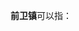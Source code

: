 '''前卫镇'''可以指：
{{PRC admin/disambig|21/14/21/107/000|53/04/21/102/000|61/01/22/103/000}}
{{disambig|cat=三字中国镇名消歧义}}